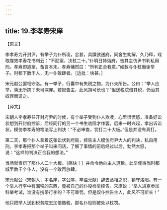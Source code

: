 ```yaml
---
---
---
```

title: 19.李孝寿宋庠
---



【原文】

李孝寿为开封尹，有举子为仆所凌，忿甚，具牒欲送府，同舍生劝解，久乃释，戏取牒效孝寿花书判云：“不勘案，决杖二十。”仆明日持诣府，告其主仿尹书判私用刑。孝寿即追至，备言本末。孝寿幡然曰：“所判正合我意。”如数与仆杖而谢举子。时都下数千人，无一仆敢肆者。［边批：快甚。］

宋元献公罢相守洛。有一举子，行囊中有失税之物，为仆夫所告。公曰：“举人应举，孰无所携？未可深罪。若奴告主，此风胡可长也？”但送税院倍其税，仍治其奴罪而遣之。

【译文】

宋朝人李孝寿任开封府尹的时候，有个举子受到仆人欺凌，心里很愤怒，准备好讼状想到开封府控诉，后经同行的另一个书生劝阻才作罢。后来一时兴起，拿出诉讼状，模仿李孝寿的笔法写上判决：“不必审查，罚打二十大板。”但是并没有真打。

第二天，那个仆人拿着这张讼状到府衙，控告主人模仿府尹大人的判决，私自用刑。李孝寿把那个举子叫来问话，了解了事情的前后经过以后，勃然大怒，说：“这样的判决正合我的想法。”

当场就责罚了那仆人二十大板。［痛快！］并命令他向主人道歉。此举使得当时都城里数千个仆人，没有一个敢再放肆。

宋元献公（宋朝人，本名庠，字公序，卒谥元献）辞去丞相之职，镇守洛阳。有一个举人行李中有漏税的东西，竟被自己的仆役检举控告。宋庠说：“举人进京参加科举考试，谁没有携带行李的？不可重罚。但是奴仆控告主人，此风不可断长！”

他只把举人送到税务院去加倍缴税，那名仆役则被处以杖罚。